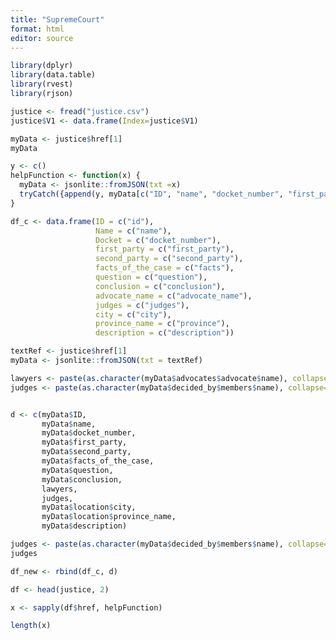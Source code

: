 ```yaml
---
title: "SupremeCourt"
format: html
editor: source
---
```


```r
library(dplyr)
library(data.table)
library(rvest)
library(rjson)
```


```r
justice <- fread("justice.csv")
justice$V1 <- data.frame(Index=justice$V1)
```

```r
myData <- justice$href[1]
myData
```



```r
y <- c()
helpFunction <- function(x) {
  myData <- jsonlite::fromJSON(txt =x)
  tryCatch({append(y, myData[c("ID", "name", "docket_number", "first_party", "second_party", "facts_of_the_case", "question", "conclusion", "advocates", "decided_by", "location", "description")])})
}
```

```r
df_c <- data.frame(ID = c("id"),
                   Name = c("name"),
                   Docket = c("docket_number"),
                   first_party = c("first_party"),
                   second_party = c("second_party"),
                   facts_of_the_case = c("facts"),
                   question = c("question"),
                   conclusion = c("conclusion"),
                   advocate_name = c("advocate_name"),
                   judges = c("judges"),
                   city = c("city"),
                   province_name = c("province"),
                   description = c("description"))
```

```r
textRef <- justice$href[1]
myData <- jsonlite::fromJSON(txt = textRef)

lawyers <- paste(as.character(myData$advocates$advocate$name), collapse=", ")
judges <- paste(as.character(myData$decided_by$members$name), collapse=", ")


d <- c(myData$ID, 
       myData$name,
       myData$docket_number,
       myData$first_party,
       myData$second_party,
       myData$facts_of_the_case,
       myData$question,
       myData$conclusion,
       lawyers,
       judges,
       myData$location$city,
       myData$location$province_name,
       myData$description)
```

```r

judges <- paste(as.character(myData$decided_by$members$name), collapse=", ")
judges
```



```r
df_new <- rbind(df_c, d)
```



```r
df <- head(justice, 2)
```

```r
x <- sapply(df$href, helpFunction)
```
```r
length(x)
```

